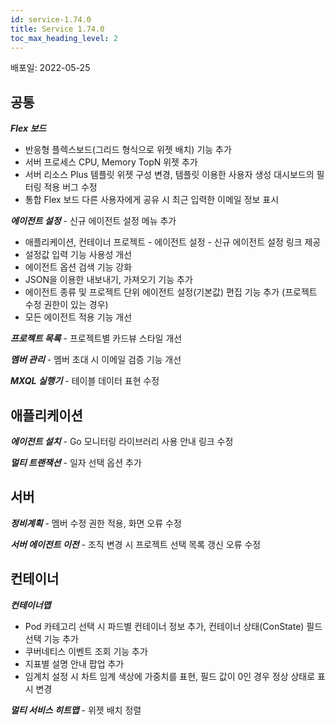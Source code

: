 ```yaml
---
id: service-1.74.0
title: Service 1.74.0
toc_max_heading_level: 2
---
```



배포일: 2022-05-25

## 공통

***Flex 보드***

- 반응형 플렉스보드(그리드 형식으로 위젯 배치) 기능 추가
- 서버 프로세스 CPU, Memory TopN 위젯 추가
- 서버 리소스 Plus 템플릿 위젯 구성 변경, 템플릿 이용한 사용자 생성 대시보드의 필터링 적용 버그 수정
- 통합 Flex 보드 다른 사용자에게 공유 시 최근 입력한 이메일 정보 표시 

***에이전트 설정*** - 신규 에이전트 설정 메뉴 추가

- 애플리케이션, 컨테이너 프로젝트 - 에이전트 설정 - 신규 에이전트 설정 링크 제공
- 설정값 입력 기능 사용성 개선
- 에이전트 옵션 검색 기능 강화
- JSON을 이용한 내보내기, 가져오기 기능 추가
- 에이전트 종류 및 프로젝트 단위 에이전트 설정(기본값) 편집 기능 추가 (프로젝트 수정 권한이 있는 경우)
- 모든 에이전트 적용 기능 개선

***프로젝트 목록*** - 프로젝트별 카드뷰 스타일 개선 

***멤버 관리*** - 멤버 초대 시 이메일 검증 기능 개선

***MXQL 실행기*** - 테이블 데이터 표현 수정

## 애플리케이션

***에이전트 설치*** - Go 모니터링 라이브러리 사용 안내 링크 수정

***멀티 트랜잭션*** - 일자 선택 옵션 추가

## 서버

***정비계획*** - 멤버 수정 권한 적용, 화면 오류 수정

***서버 에이전트 이전*** - 조직 변경 시 프로젝트 선택 목록 갱신 오류 수정

## 컨테이너

***컨테이너맵***

- Pod 카테고리 선택 시 파드별 컨테이너 정보 추가, 컨테이너 상태(ConState) 필드 선택 기능 추가
- 쿠버네티스 이벤트 조회 기능 추가
- 지표별 설명 안내 팝업 추가
- 임계치 설정 시 차트 임계 색상에 가중치를 표현, 필드 값이 0인 경우 정상 상태로 표시 변경

***멀티 서비스 히트맵*** - 위젯 배치 정렬